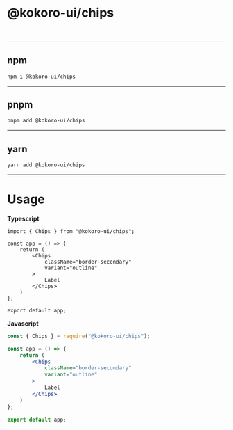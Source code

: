 
<Meta title="Components/Chips/Installation" />

# @kokoro-ui/chips

<br/>

---

## ****npm****
```bash
npm i @kokoro-ui/chips
```

---

## ****pnpm****
```bash
pnpm add @kokoro-ui/chips
```

---

## ****yarn****
```bash
yarn add @kokoro-ui/chips
```

---

# Usage

**Typescript**
```tsx
import { Chips } from "@kokoro-ui/chips";

const app = () => {
    return (
        <Chips
            className="border-secondary"
            variant="outline"
        >
            Label
        </Chips>
    )
};

export default app;
```

**Javascript**
```jsx
const { Chips } = require("@kokoro-ui/chips");

const app = () => {
    return (
        <Chips
            className="border-secondary"
            variant="outline"
        >
            Label
        </Chips>
    )
};

export default app;
```